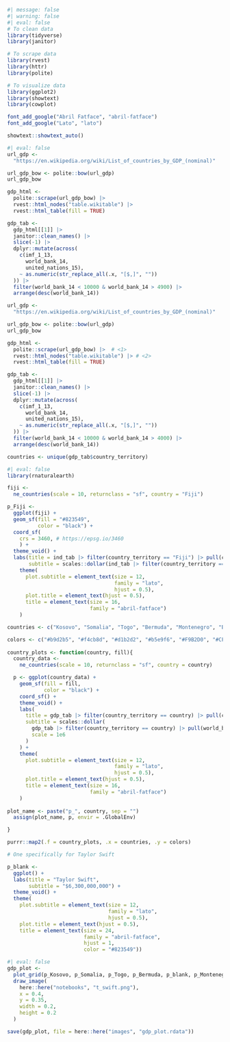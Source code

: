 ```r
#| message: false
#| warning: false
#| eval: false
# To clean data
library(tidyverse)
library(janitor)

# To scrape data
library(rvest)
library(httr)
library(polite)

# To visualize data
library(ggplot2)
library(showtext)
library(cowplot)

font_add_google("Abril Fatface", "abril-fatface")
font_add_google("Lato", "lato")

showtext::showtext_auto()
```

```r
#| eval: false
url_gdp <-
  "https://en.wikipedia.org/wiki/List_of_countries_by_GDP_(nominal)"

url_gdp_bow <- polite::bow(url_gdp)
url_gdp_bow

gdp_html <-
  polite::scrape(url_gdp_bow) |>
  rvest::html_nodes("table.wikitable") |>
  rvest::html_table(fill = TRUE) 

gdp_tab <- 
  gdp_html[[1]] |> 
  janitor::clean_names() |> 
  slice(-1) |> 
  dplyr::mutate(across(
    c(imf_1_13,
      world_bank_14,
      united_nations_15),
    ~ as.numeric(str_replace_all(.x, "[$,]", ""))
  )) |> 
  filter(world_bank_14 < 10000 & world_bank_14 > 4900) |> 
  arrange(desc(world_bank_14))

url_gdp <-
  "https://en.wikipedia.org/wiki/List_of_countries_by_GDP_(nominal)"

url_gdp_bow <- polite::bow(url_gdp)
url_gdp_bow

gdp_html <-
  polite::scrape(url_gdp_bow) |>  # <1>
  rvest::html_nodes("table.wikitable") |> # <2>
  rvest::html_table(fill = TRUE) 

gdp_tab <- 
  gdp_html[[1]] |> 
  janitor::clean_names() |> 
  slice(-1) |> 
  dplyr::mutate(across(
    c(imf_1_13,
      world_bank_14,
      united_nations_15),
    ~ as.numeric(str_replace_all(.x, "[$,]", ""))
  )) |> 
  filter(world_bank_14 < 10000 & world_bank_14 > 4000) |> 
  arrange(desc(world_bank_14))

countries <- unique(gdp_tab$country_territory)
```

```r
#| eval: false
library(rnaturalearth)

fiji <- 
  ne_countries(scale = 10, returnclass = "sf", country = "Fiji") 

p_Fiji <-
  ggplot(fiji) +
  geom_sf(fill = "#823549",
          color = "black") +
  coord_sf(
    crs = 3460, # https://epsg.io/3460
    ) +
  theme_void() +
  labs(title = ind_tab |> filter(country_territory == "Fiji") |> pull(country_territory),
       subtitle = scales::dollar(ind_tab |> filter(country_territory == "Fiji") |> pull(world_bank_14), scale=1e6)) +
    theme(
      plot.subtitle = element_text(size = 12,
                                   family = "lato",
                                   hjust = 0.5),
      plot.title = element_text(hjust = 0.5),
      title = element_text(size = 16,
                           family = "abril-fatface")
    )

countries <- c("Kosovo", "Somalia", "Togo", "Bermuda", "Montenegro", "Barbados", "Eswatini")

colors <- c("#b9d2b5", "#f4cb8d", "#d1b2d2", "#b5e9f6", "#F9B2D0", "#CFCAC6", "#C8AE95")
  
country_plots <- function(country, fill){
  country_data <-
    ne_countries(scale = 10, returnclass = "sf", country = country)

  p <- ggplot(country_data) +
    geom_sf(fill = fill,
            color = "black") +
    coord_sf() +
    theme_void() +
    labs(
      title = gdp_tab |> filter(country_territory == country) |> pull(country_territory),
      subtitle = scales::dollar(
        gdp_tab |> filter(country_territory == country) |> pull(world_bank_14),
        scale = 1e6
      )
    ) +
    theme(
      plot.subtitle = element_text(size = 12,
                                   family = "lato",
                                   hjust = 0.5),
      plot.title = element_text(hjust = 0.5),
      title = element_text(size = 16,
                           family = "abril-fatface")
    )
  
plot_name <- paste("p_", country, sep = "")
  assign(plot_name, p, envir = .GlobalEnv)

}

purrr::map2(.f = country_plots, .x = countries, .y = colors)

# One specifically for Taylor Swift

p_blank <-
  ggplot() +
  labs(title = "Taylor Swift",
       subtitle = "$6,300,000,000") +
  theme_void() +
  theme(
    plot.subtitle = element_text(size = 12,
                                 family = "lato",
                                 hjust = 0.5),
    plot.title = element_text(hjust = 0.5),
    title = element_text(size = 24,
                         family = "abril-fatface",
                         hjust = 1,
                         color = "#823549"))
```

```r
#| eval: false
gdp_plot <-
  plot_grid(p_Kosovo, p_Somalia, p_Togo, p_Bermuda, p_blank, p_Montenegro, p_Barbados, p_Fiji, p_Eswatini, align = "v" ) + 
  draw_image(
    here::here("notebooks", "t_swift.png"),
    x = 0.4,
    y = 0.35,
    width = 0.2,
    height = 0.2
  )

save(gdp_plot, file = here::here("images", "gdp_plot.rdata"))
```
